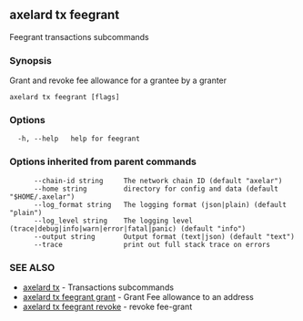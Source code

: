 ## axelard tx feegrant

Feegrant transactions subcommands

### Synopsis

Grant and revoke fee allowance for a grantee by a granter

```
axelard tx feegrant [flags]
```

### Options

```
  -h, --help   help for feegrant
```

### Options inherited from parent commands

```
      --chain-id string     The network chain ID (default "axelar")
      --home string         directory for config and data (default "$HOME/.axelar")
      --log_format string   The logging format (json|plain) (default "plain")
      --log_level string    The logging level (trace|debug|info|warn|error|fatal|panic) (default "info")
      --output string       Output format (text|json) (default "text")
      --trace               print out full stack trace on errors
```

### SEE ALSO

- [axelard tx](/cli-docs/v0_32_0/axelard_tx) - Transactions subcommands
- [axelard tx feegrant grant](/cli-docs/v0_32_0/axelard_tx_feegrant_grant) - Grant Fee allowance to an address
- [axelard tx feegrant revoke](/cli-docs/v0_32_0/axelard_tx_feegrant_revoke) - revoke fee-grant
